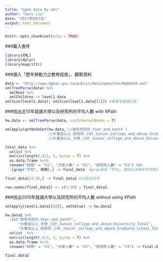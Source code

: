 ```yaml
---
title: "open data by xml"
author: "Gary Liu"
date: "2017年8月7日"
output: html_document
---
```


```r
knitr::opts_chunk$set(echo = TRUE)
```

###載入套件
```r

library(XML)
library(dplyr)
library(magrittr)
```
###讀入「歷年勞動力之教育程度」、觀察資料
```r
data <- "http://www.dgbas.gov.tw/public/data/open/Cen/Mp04019.xml"
xmlTreeParse(data) %>% 
  xmlRoot %>%
  xmlChildren -> level1.data
xmlSize(level1.data); xmlSize(level1.data[[1]]) #看看有幾個分支
```


###找出近10年就讀大學以及研究所的平均人數 with XPath
```r
hw.data <- xmlTreeParse(data, useInternalNodes = T)

xmlApply(getNodeSet(hw.data,"//按年月別分_Year_and_month |
                    //大專及以上_研究所_小計_Junior_college_and_above_Graduate_school_Total |
                    //大專及以上_大學_小計_Junior_college_and_above_University_Total"), xmlValue) -> total_data

total_data %>%
  unlist %>%
  matrix(length(.)/3, 3, byrow = T) %>%
  as.data.frame %<>%
  rename("時間" = "V1", "大學人數" = "V2", "研究所人數" = "V3") %$%
  .[grep("平均", 時間),] -> final_data  #grep尋找「平均」，僅抓出為每年平均而非各月份的資料

final_data[29:38,] -> final_data1 #只取近10年

row.names(final_data1) <- c(1:10) ; final_data1
```

###找出2015年就讀大學以及研究所的平均人數 without using XPath
```r
xmlApply(level1.data[[50]], xmlValue) -> hw.data2

hw.data2 %>%
  .[c("按年月別分_Year_and_month", 
      "大專及以上_大學_小計_Junior_college_and_above_University_Total", 
      "大專及以上_研究所_小計_Junior_college_and_above_Graduate_school_Total")] %>%
  unlist  %>%
  matrix(length(.)/3, 3, byrow = T) %>%
  as.data.frame %<>%
  rename("時間" = "V1", "大學人數" = "V2", "研究所人數" = "V3") -> final.data2

final.data2
```